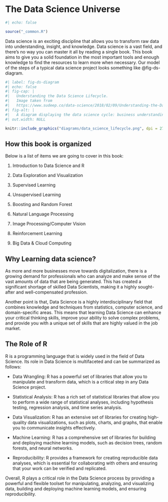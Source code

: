 # The Data Science Universe {#sec-intro .unnumbered}

```r
#| echo: false

source("_common.R")
```

Data science is an exciting discipline that allows you to transform raw data into understanding, insight, and knowledge. Data science is a vast field, and there's no way you can master it all by reading a single book. This book aims to give you a solid foundation in the most important tools and enough knowledge to find the resources to learn more when necessary. Our model of the steps of a typical data science project looks something like @fig-ds-diagram.

```r
#| label: fig-ds-diagram
#| echo: false
#| fig-cap: |
#|   Understanding the Data Science Lifecycle. 
#|   Image taken from 
#|   https://www.sudeep.co/data-science/2018/02/09/Understanding-the-Data-Science-Lifecycle.html
#| fig-alt: |
#|   A diagram displaying the data science cycle: business understanding -> data mining -> data cleaning -> data exploration -> feature engineering -> predictive model -> visualisation
#| out.width: NULL

knitr::include_graphics("diagrams/data_science_lifecycle.png", dpi = 270)
```

## How this book is organized

Below is a list of items we are going to cover in this book:

1.  Introduction to Data Science and R

2.  Data Exploration and Visualization

3.  Supervised Learning

4.  Unsupervised Learning

5.  Boosting and Random Forest

6.  Natural Language Processing

7.  Image Processing/Computer Vision

8.  Reinforcement Learning

9.  Big Data & Cloud Computing

## Why Learning data science?

As more and more businesses move towards digitalization, there is a growing demand for professionals who can analyze and make sense of the vast amounts of data that are being generated. This has created a significant shortage of skilled Data Scientists, making it a highly sought-after and well-compensated profession.

Another point is that, Data Science is a highly interdisciplinary field that combines knowledge and techniques from statistics, computer science, and domain-specific areas. This means that learning Data Science can enhance your critical thinking skills, improve your ability to solve complex problems, and provide you with a unique set of skills that are highly valued in the job market.

## The Role of R

R is a programming language that is widely used in the field of Data Science. Its role in Data Science is multifaceted and can be summarized as follows:

-   Data Wrangling: R has a powerful set of libraries that allow you to manipulate and transform data, which is a critical step in any Data Science project.

-   Statistical Analysis: R has a rich set of statistical libraries that allow you to perform a wide range of statistical analyses, including hypothesis testing, regression analysis, and time series analysis.

-   Data Visualization: R has an extensive set of libraries for creating high-quality data visualizations, such as plots, charts, and graphs, that enable you to communicate insights effectively.

-   Machine Learning: R has a comprehensive set of libraries for building and deploying machine learning models, such as decision trees, random forests, and neural networks.

-   Reproducibility: R provides a framework for creating reproducible data analyses, which is essential for collaborating with others and ensuring that your work can be verified and replicated.

Overall, R plays a critical role in the Data Science process by providing a powerful and flexible toolset for manipulating, analyzing, and visualizing data, building and deploying machine learning models, and ensuring reproducibility.
